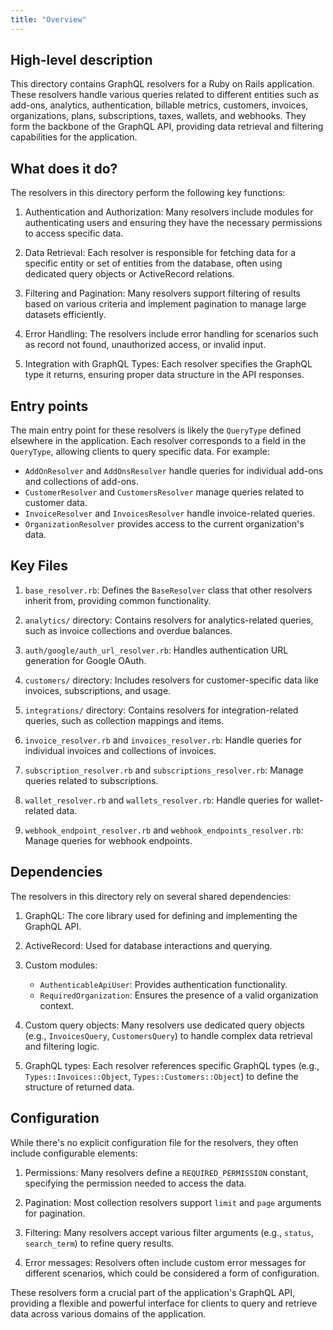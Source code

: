 ```yaml
---
title: "Overview"
---
```


## High-level description
This directory contains GraphQL resolvers for a Ruby on Rails application. These resolvers handle various queries related to different entities such as add-ons, analytics, authentication, billable metrics, customers, invoices, organizations, plans, subscriptions, taxes, wallets, and webhooks. They form the backbone of the GraphQL API, providing data retrieval and filtering capabilities for the application.

## What does it do?
The resolvers in this directory perform the following key functions:

1. Authentication and Authorization: Many resolvers include modules for authenticating users and ensuring they have the necessary permissions to access specific data.

2. Data Retrieval: Each resolver is responsible for fetching data for a specific entity or set of entities from the database, often using dedicated query objects or ActiveRecord relations.

3. Filtering and Pagination: Many resolvers support filtering of results based on various criteria and implement pagination to manage large datasets efficiently.

4. Error Handling: The resolvers include error handling for scenarios such as record not found, unauthorized access, or invalid input.

5. Integration with GraphQL Types: Each resolver specifies the GraphQL type it returns, ensuring proper data structure in the API responses.

## Entry points
The main entry point for these resolvers is likely the `QueryType` defined elsewhere in the application. Each resolver corresponds to a field in the `QueryType`, allowing clients to query specific data. For example:

- `AddOnResolver` and `AddOnsResolver` handle queries for individual add-ons and collections of add-ons.
- `CustomerResolver` and `CustomersResolver` manage queries related to customer data.
- `InvoiceResolver` and `InvoicesResolver` handle invoice-related queries.
- `OrganizationResolver` provides access to the current organization's data.

## Key Files
1. `base_resolver.rb`: Defines the `BaseResolver` class that other resolvers inherit from, providing common functionality.

2. `analytics/` directory: Contains resolvers for analytics-related queries, such as invoice collections and overdue balances.

3. `auth/google/auth_url_resolver.rb`: Handles authentication URL generation for Google OAuth.

4. `customers/` directory: Includes resolvers for customer-specific data like invoices, subscriptions, and usage.

5. `integrations/` directory: Contains resolvers for integration-related queries, such as collection mappings and items.

6. `invoice_resolver.rb` and `invoices_resolver.rb`: Handle queries for individual invoices and collections of invoices.

7. `subscription_resolver.rb` and `subscriptions_resolver.rb`: Manage queries related to subscriptions.

8. `wallet_resolver.rb` and `wallets_resolver.rb`: Handle queries for wallet-related data.

9. `webhook_endpoint_resolver.rb` and `webhook_endpoints_resolver.rb`: Manage queries for webhook endpoints.

## Dependencies
The resolvers in this directory rely on several shared dependencies:

1. GraphQL: The core library used for defining and implementing the GraphQL API.

2. ActiveRecord: Used for database interactions and querying.

3. Custom modules:
   - `AuthenticableApiUser`: Provides authentication functionality.
   - `RequiredOrganization`: Ensures the presence of a valid organization context.

4. Custom query objects: Many resolvers use dedicated query objects (e.g., `InvoicesQuery`, `CustomersQuery`) to handle complex data retrieval and filtering logic.

5. GraphQL types: Each resolver references specific GraphQL types (e.g., `Types::Invoices::Object`, `Types::Customers::Object`) to define the structure of returned data.

## Configuration
While there's no explicit configuration file for the resolvers, they often include configurable elements:

1. Permissions: Many resolvers define a `REQUIRED_PERMISSION` constant, specifying the permission needed to access the data.

2. Pagination: Most collection resolvers support `limit` and `page` arguments for pagination.

3. Filtering: Many resolvers accept various filter arguments (e.g., `status`, `search_term`) to refine query results.

4. Error messages: Resolvers often include custom error messages for different scenarios, which could be considered a form of configuration.

These resolvers form a crucial part of the application's GraphQL API, providing a flexible and powerful interface for clients to query and retrieve data across various domains of the application.
